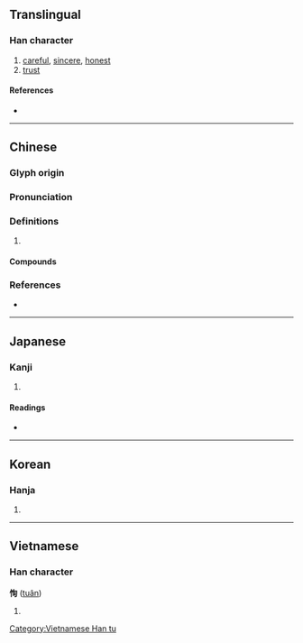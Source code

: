 {{character info/new}}
{{also|悛}}
==Translingual==

===Han character===
{{Han char|rn=61|rad=心|as=06|sn=9|four=97020|canj=PPA|ids=⿰忄旬}}

# [[careful]], [[sincere]], [[honest]]
# [[trust]]

====References====
* {{Han ref|kx=0383.180|dkj=10520|dj=0713.090|hdz=42297.080|uh=6042|ud=24642|bh=CECB|bd=52939}}

----

==Chinese==
{{zh-forms}}

===Glyph origin===
{{Han etym}}

===Pronunciation===
{{zh-pron
|m=xún
|c=seon1
|mn=sún
|mc=y
|oc=y
|cat=
}}

===Definitions===
{{zh-hanzi}}

# {{rfdef|zh}}

====Compounds====
{{zh-der|借寇恂|寇恂|恂恂|恂恂善誘|恂慄|恂目|恂達}}

===References===
* {{R:nan:thcwdq}}

----

==Japanese==

===Kanji===
{{ja-kanji|grade=|rs=心06}}

# {{defn|lang=ja|sort=心06}}

====Readings====
* {{ja-readings|on=[[じゅん]] (jun), [[しゅん]] (shun)|kun=[[まこと]] (makoto)}}

----

==Korean==

===Hanja===
{{ko-hanja|hangeul=[[순]], [[준]]|eumhun=|rv=sun, jun|mr=sun, chun|y=swun, cwun}}

# {{defn|lang=ko|sort=心06}}

----

==Vietnamese==

===Han character===
'''恂''' ([[tuân]])

# {{defn|lang=vi}}

[[Category:Vietnamese Han tu]]